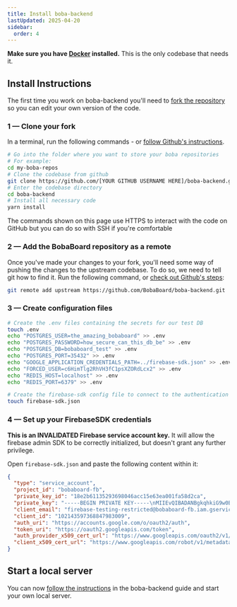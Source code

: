 ```yaml
---
title: Install boba-backend
lastUpdated: 2025-04-20
sidebar:
  order: 4
---
```



<Aside type="caution">

**Make sure you have [Docker](https://www.docker.com/products/docker-desktop)
installed.** This is the only codebase that needs it.

</Aside>

## Install Instructions

The first time you work on boba-backend you'll need to
[fork the repository](https://docs.github.com/en/get-started/quickstart/fork-a-repo#forking-a-repository)
so you can edit your own version of the code.

### 1 — Clone your fork

In a terminal, run the following commands - or
[follow Github's instructions](https://docs.github.com/en/get-started/quickstart/fork-a-repo#cloning-your-forked-repository).

```bash showLineNumbers
# Go into the folder where you want to store your boba repositories
# For example:
cd my-boba-repos
# Clone the codebase from github
git clone https://github.com/[YOUR GITHUB USERNAME HERE]/boba-backend.git
# Enter the codebase directory
cd boba-backend
# Install all necessary code
yarn install
```

<Aside type="tip" icon="star">

The commands shown on this page use HTTPS to interact with the code on GitHub
but you can do so with SSH if you're comfortable

</Aside>

### 2 — Add the BobaBoard repository as a remote

Once you've made your changes to your fork, you'll need some way of pushing the
changes to the upstream codebase. To do so, we need to tell git how to find it.
Run the following command, or
[check out Github's steps](https://docs.github.com/en/get-started/quickstart/fork-a-repo#configuring-git-to-sync-your-fork-with-the-upstream-repository):

```bash
git remote add upstream https://github.com/BobaBoard/boba-backend.git
```

### 3 — Create configuration files

```bash
# Create the .env files containing the secrets for our test DB
touch .env
echo "POSTGRES_USER=the_amazing_bobaboard" >> .env
echo "POSTGRES_PASSWORD=how_secure_can_this_db_be" >> .env
echo "POSTGRES_DB=bobaboard_test" >> .env
echo "POSTGRES_PORT=35432" >> .env
echo "GOOGLE_APPLICATION_CREDENTIALS_PATH=../firebase-sdk.json" >> .env
echo "FORCED_USER=c6HimTlg2RhVH3fC1psXZORdLcx2" >> .env
echo "REDIS_HOST=localhost" >> .env
echo "REDIS_PORT=6379" >> .env

# Create the firebase-sdk config file to connect to the authentication service
touch firebase-sdk.json
```

### 4 — Set up your FirebaseSDK credentials

<Aside type="caution">

**This is an INVALIDATED Firebase service account key.** It will allow the
firebase admin SDK to be correctly initialized, but doesn't grant any further
privilege.

</Aside>

Open `firebase-sdk.json` and paste the following content within it:

```json
{
  "type": "service_account",
  "project_id": "bobaboard-fb",
  "private_key_id": "18e2b61135293698046acc15e63ea001fa58d2ca",
  "private_key": "-----BEGIN PRIVATE KEY-----\nMIIEvQIBADANBgkqhkiG9w0BAQEFAASCBKcwggSjAgEAAoIBAQDcOLtfjPh6OXgS\nt4zBMiFc7bTk9mpx9r3LoyeznlQthvX2pKX6ahehWrJCrRtcgPmIlKLAzrG4dm3p\nWB0p6koF6VVY6Fjo16sOw2BKevWCk7Lhf/Dr5BV9622VykBIobKAjHDReW4P0EcK\ne77Dmk5T+bJz3hCJjN+CTxO/gbPojmFUP5MhDz/u5iihMwXZ3NLmsrjZy5EreTRD\nYcFesIiWE2mWpw4WBpJd8G0bWxt6EhdD05tca55JtPfxW5awSt6udoWx3/CfhV2R\n2kJ5yBbFKLY/lvVr4vvwu5Yxp3tNGdZpLAMTUYMz6xuCgqWteyeHS4h2e/V4ohOe\ns63hoo79AgMBAAECggEAJazfAX3QlLh4PluAjRzScF+KbxFpLI4V8ly7UhNoO1G3\niraoXqr/1+74SEftQmoeRquHHI1AAlrgeudENgOLHm/I1ikJ7OvYq/Ho61UV43z5\nQXLt+K1Qr/YzDUlIriRbsXpVYsDvf20WekipXjVr6Rny2bfIBIBBTL3SlxTNfp9r\n7XRLXQNkqssFW2sILKvlRYPy9bxWXVpBilPYVptowj1hkitKOezYd/JBX8NAej9V\nx25kBR9b29E5Xcc0ERMMGlUUGwvJE3inMchfNSy3f7X+wd8ck7Amellc/IpEFyHH\n721wes/buvqv9cNyHKOqvOE7rojH4CVW2LrJi0kRUQKBgQDx/2F0O0uza4I9yw8K\nOJUTCqqhDJLCulOgyNflZ7ATBBNGrxcfnDcS1flyNr+9dLhRK0K8vuLe3nuvCqHF\nNL1+GTGxM+T/zFlfY8bDmTFNbk3eEkiCyzRJFkEijuzQBDuMyRj5aonkCK9RC0Ua\nL3nNKBKEsk3X1eEhWHx6kxJyqwKBgQDo9sq9avPTD90zeuRtEcxROczmWm9rfgKf\nJ9pCv0u68aqQVDnjlGiySvwn33pkMnjqv2xZjsC2B9TLQMPSkn8aUXl44nJOo3Ut\n4+zucrhKGxcoXk7wmaIjCrRe3DF518IWc9bC9q1aDt2nM6tTx02g3eYqOMyFAD+l\nJNe1OSHE9wKBgQDetxVenm/GGYyNCEO4OWjhVHDCtUqgUlFC6XTg2TOP3LFM3Tlf\nyypYeHsRZVfDqhc0BKdwBBHR4VpdN2C4mRhIZDF6j3MTBGPASZiVTXi1dW3Okm8P\niKp/FS8u+fDyZOLVaAJHEYkESAXphYC8X7MuX9HjNCI2IM4IHWK6gH567wKBgHU/\ngFpE8eJQIaw/NagPRR28UXu+GEWpbfhcPmVJkfvMlWN+gIQhtW/GfZIzz42OOX0s\nSoPobOUwm9CQD/5y7LV6PACzN4SMj/VAuYZpBoeFiuouTNya9hdc09rKR7xi8rQK\nKRSGwkiJItV8E8ZekJteEvE9FPH7ZgzfthDnaC+RAoGAEQHfNQh6gsKQBIo5h1fr\nZJSa/TlfVIEnXpjl1200GsinqMGlnDAIOaTBJWQQdsxukvA9ZE5yPewkkEIaWMjN\nZOTcyWkjbEIQy9qJXSrVvolsxDWH8lH+RjD72TcnA9+bA1+qSYr9J4ubqUMt/BpA\nyCAcQzOEErHcBSIvtTzUFA8=\n-----END PRIVATE KEY-----\n",
  "client_email": "firebase-testing-restricted@bobaboard-fb.iam.gserviceaccount.com",
  "client_id": "102143597368847983009",
  "auth_uri": "https://accounts.google.com/o/oauth2/auth",
  "token_uri": "https://oauth2.googleapis.com/token",
  "auth_provider_x509_cert_url": "https://www.googleapis.com/oauth2/v1/certs",
  "client_x509_cert_url": "https://www.googleapis.com/robot/v1/metadata/x509/firebase-testing-restricted%40bobaboard-fb.iam.gserviceaccount.com"
}
```

## Start a local server

You can now [follow the instructions](../../boba-backend/getting-started) in the
boba-backend guide and start your own local server.
